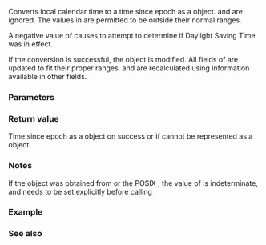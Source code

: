 {{cpp/title|mktime}}
{{cpp/chrono/c/navbar}}
{{ddcl|header=ctime|
std::time_t mktime( std::tm* time );
}}

Converts local calendar time to a time since epoch as a {{lc|std::time_t}} object. {{c|time-&gt;tm_wday}} and {{c|time-&gt;tm_yday}} are ignored. The values in {{c|time}} are permitted to be outside their normal ranges.

A negative value of {{c|time-&gt;tm_isdst}} causes {{tt|mktime}} to attempt to determine if Daylight Saving Time was in effect.

If the conversion is successful, the {{c|time}} object is modified. All fields of {{c|time}} are updated to fit their proper ranges. {{c|time-&gt;tm_wday}} and {{c|time-&gt;tm_yday}} are recalculated using information available in other fields.

===Parameters===
{{par begin}}
{{par|time|pointer to a {{lc|std::tm}} object specifying local calendar time to convert}}
{{par end}}

===Return value===
Time since epoch as a {{lc|std::time_t}} object on success or {{c|-1}} if {{c|time}} cannot be represented as a {{lc|std::time_t}} object.

===Notes===
If the {{lc|std::tm}} object was obtained from {{lc|std::get_time}} or the POSIX [https://pubs.opengroup.org/onlinepubs/009695399/functions/strptime.html {{tt|strptime}}], the value of {{tt|tm_isdst}} is indeterminate, and needs to be set explicitly before calling {{tt|mktime}}.

===Example===
{{example
|Construct a local time explicitly. 
|code=
#include &lt;ctime&gt;
#include &lt;iomanip&gt;
#include &lt;iostream&gt;
#include &lt;sstream&gt;
 
int main()
{
    setenv("TZ", "/usr/share/zoneinfo/America/Los_Angeles", 1); // POSIX-specific
 
    std::tm tm{}; // Zero initialise
    tm.tm_year = 2020 - 1900; // 2020
    tm.tm_mon = 2 - 1; // February
    tm.tm_mday = 15; // 15th
    tm.tm_hour = 10;
    tm.tm_min = 15;
    tm.tm_isdst = 0; // Not daylight saving
    std::time_t t = std::mktime(&amp;tm); 
    std::tm local = *std::localtime(&amp;t);
 
    std::cout &lt;&lt; "local: " &lt;&lt; std::put_time(&amp;local, "%c %Z") &lt;&lt; '\n';
}
|p=true
|output=
local: Sat Feb 15 10:15:00 2020 PST
}}

===See also===
{{dsc begin}}
{{dsc inc|cpp/chrono/c/dsc localtime}}
{{dsc see c|c/chrono/mktime}}
{{dsc end}}

{{langlinks|de|es|fr|it|ja|pl|pt|ru|zh}}